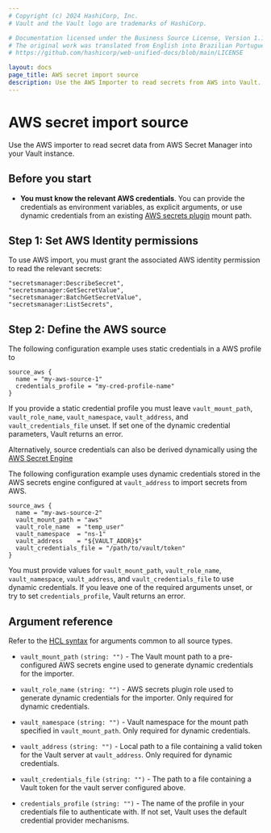 ```yaml
---
# Copyright (c) 2024 HashiCorp, Inc.
# Vault and the Vault logo are trademarks of HashiCorp.

# Documentation licensed under the Business Source License, Version 1.1.
# The original work was translated from English into Brazilian Portuguese.
# https://github.com/hashicorp/web-unified-docs/blob/main/LICENSE

layout: docs
page_title: AWS secret import source
description: Use the AWS Importer to read secrets from AWS into Vault.
---
```


# AWS secret import source

Use the AWS importer to read secret data from AWS Secret Manager into your Vault
instance.

## Before you start
- **You must know the relevant AWS credentials**. You can provide the credentials
  as environment variables, as explicit arguments, or use dynamic credentials
  from an existing [AWS secrets plugin](/vault/docs/secrets/aws) mount path.

## Step 1: Set AWS Identity permissions
To use AWS import, you must grant the associated AWS identity permission to read
the relevant secrets:

```shell-session
"secretsmanager:DescribeSecret",
"secretsmanager:GetSecretValue",
"secretsmanager:BatchGetSecretValue",
"secretsmanager:ListSecrets",
```
## Step 2: Define the AWS source

<Tabs>
<Tab heading="Static credentials">

The following configuration example uses static credentials in a AWS profile to

```hcl
source_aws {
  name = "my-aws-source-1"
  credentials_profile = "my-cred-profile-name"
}
```

If you provide a static credential profile you must leave `vault_mount_path`,
`vault_role_name`, `vault_namespace`, `vault_address`, and
`vault_credentials_file` unset. If set one of the dynamic credential parameters,
Vault returns an error.
</Tab>
<Tab heading="Dynamic credentials">

Alternatively, source credentials can also be derived dynamically using the [AWS Secret Engine](/vault/docs/secrets/aws#sts-session-tokens)

The following configuration example uses dynamic credentials stored in the
AWS secrets engine configured at `vault_address` to import secrets from AWS.

```hcl
source_aws {
  name = "my-aws-source-2"
  vault_mount_path = "aws"
  vault_role_name  = "temp_user"
  vault_namespace  = "ns-1"
  vault_address    = "${VAULT_ADDR}$"
  vault_credentials_file = "/path/to/vault/token"
}
```
You must provide values for `vault_mount_path`, `vault_role_name`,
`vault_namespace`, `vault_address`, and `vault_credentials_file` to use dynamic
credentials. If you leave one of the required arguments unset, or try to set
`credentials_profile`, Vault returns an error.

</Tab>
</Tabs>

## Argument reference

Refer to the [HCL syntax](/vault/docs/import#hcl-syntax-1) for arguments common to all source types.

- `vault_mount_path` `(string: "")` - The Vault mount path to a pre-configured AWS
  secrets engine used to generate dynamic credentials for the importer.

- `vault_role_name` `(string: "")` - AWS secrets plugin role used to generate
  dynamic credentials for the importer. Only required for dynamic credentials.

- `vault_namespace` `(string: "")` - Vault namespace for the mount path
  specified in `vault_mount_path`. Only required for dynamic credentials.

- `vault_address` `(string: "")` - Local path to a file containing a
  valid token for the Vault server at `vault_address`. Only required for dynamic
  credentials.

- `vault_credentials_file` `(string: "")` - The path to a file containing a Vault token for the vault server configured above.

- `credentials_profile` `(string: "")` - The name of the profile in your credentials file to authenticate with.
  If not set, Vault uses the default credential provider mechanisms.
